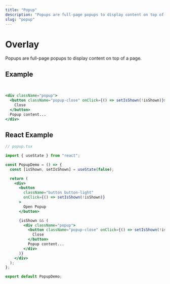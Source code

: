 ```yaml
---
title: "Popup"
description: "Popups are full-page popups to display content on top of a page."
slug: "popup"
---
```


# Overlay

Popups are full-page popups to display content on top of a page.

## Example

<PopupDemo />
<br />

```jsx
<div className="popup">
  <button className="popup-close" onClick={() => setIsShown(!isShown)}>
    Close
  </button>
  Popup content...
</div>
```

## React Example

```jsx
// popup.tsx

import { useState } from "react";

const PopupDemo = () => {
  const [isShown, setIsShown] = useState(false);

  return (
    <div>
      <button
        className="button button-light"
        onClick={() => setIsShown(!isShown)}
      >
        Open Popup
      </button>

      {isShown && (
        <div className="popup">
          <button className="popup-close" onClick={() => setIsShown(!isShown)}>
            Close
          </button>
          Popup content...
        </div>
      )}
    </div>
  );
};

export default PopupDemo;
```
